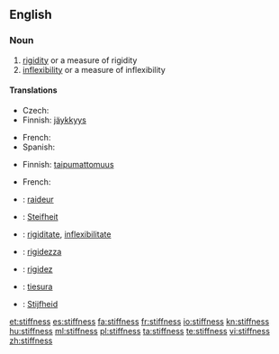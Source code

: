 ==English==

===Noun===
{{en-noun|es|-}}

# [[rigidity]] or a measure of rigidity
# [[inflexibility]] or a measure of inflexibility

====Translations====
{{trans-top|rigidity}}
* Czech: {{t-|cs|ztuhlost|f}}
* Finnish: [[jäykkyys]]
{{trans-mid}}
* French: {{t+|fr|rigidité}}
* Spanish: {{t+|es|rigidez|f}}
{{trans-bottom}}

{{trans-top|inflexibility}}
* Finnish: [[taipumattomuus]]
{{trans-mid}}
* French: {{t+|fr|inflexibilité}}
{{trans-bottom}}

{{checktrans-top}}
* {{ttbc|fr}}: [[raideur]]
* {{ttbc|de}}: [[Steifheit]]
* {{ttbc|ia}}: [[rigiditate]], [[inflexibilitate]]
* {{ttbc|it}}: [[rigidezza]]
{{trans-mid}}
* {{ttbc|pt}}: [[rigidez]]
* {{ttbc|es}}: [[tiesura]]
* {{ttbc|nl}}: [[Stijfheid]]
{{trans-bottom}}

[[et:stiffness]]
[[es:stiffness]]
[[fa:stiffness]]
[[fr:stiffness]]
[[io:stiffness]]
[[kn:stiffness]]
[[hu:stiffness]]
[[ml:stiffness]]
[[pl:stiffness]]
[[ta:stiffness]]
[[te:stiffness]]
[[vi:stiffness]]
[[zh:stiffness]]